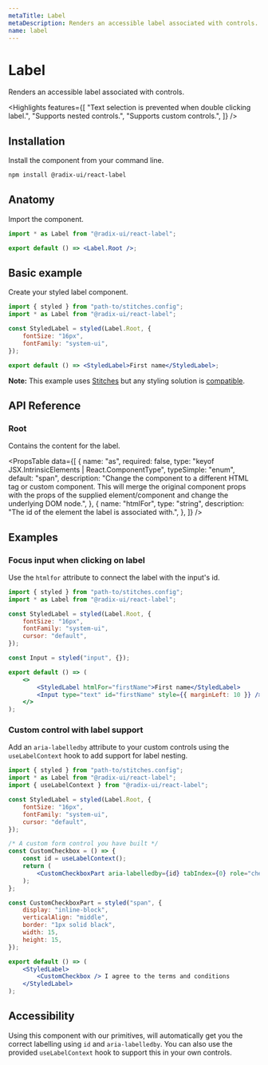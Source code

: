 ```yaml
---
metaTitle: Label
metaDescription: Renders an accessible label associated with controls.
name: label
---
```


# Label

<Description>Renders an accessible label associated with controls.</Description>

<Highlights
	features={[
		"Text selection is prevented when double clicking label.",
		"Supports nested controls.",
		"Supports custom controls.",
	]}
/>

## Installation

Install the component from your command line.

```bash
npm install @radix-ui/react-label
```

## Anatomy

Import the component.

```jsx
import * as Label from "@radix-ui/react-label";

export default () => <Label.Root />;
```

## Basic example

Create your styled label component.

```jsx
import { styled } from "path-to/stitches.config";
import * as Label from "@radix-ui/react-label";

const StyledLabel = styled(Label.Root, {
	fontSize: "16px",
	fontFamily: "system-ui",
});

export default () => <StyledLabel>First name</StyledLabel>;
```

<Note>

**Note:** This example uses [Stitches](https://stitches.dev) but any styling solution is [compatible](/primitives/docs/guides/styling).

</Note>

## API Reference

### Root

Contains the content for the label.

<PropsTable
	data={[
		{
			name: "as",
			required: false,
			type: "keyof JSX.IntrinsicElements | React.ComponentType<any>",
			typeSimple: "enum",
			default: "span",
			description:
				"Change the component to a different HTML tag or custom component. This will merge the original component props with the props of the supplied element/component and change the underlying DOM node.",
		},
		{
			name: "htmlFor",
			type: "string",
			description: "The id of the element the label is associated with.",
		},
	]}
/>

## Examples

### Focus input when clicking on label

Use the `htmlfor` attribute to connect the label with the input's id.

```jsx
import { styled } from "path-to/stitches.config";
import * as Label from "@radix-ui/react-label";

const StyledLabel = styled(Label.Root, {
	fontSize: "16px",
	fontFamily: "system-ui",
	cursor: "default",
});

const Input = styled("input", {});

export default () => (
	<>
		<StyledLabel htmlFor="firstName">First name</StyledLabel>
		<Input type="text" id="firstName" style={{ marginLeft: 10 }} />
	</>
);
```

### Custom control with label support

Add an `aria-labelledby` attribute to your custom controls using the `useLabelContext` hook to add support for label nesting.

```jsx
import { styled } from "path-to/stitches.config";
import * as Label from "@radix-ui/react-label";
import { useLabelContext } from "@radix-ui/react-label";

const StyledLabel = styled(Label.Root, {
	fontSize: "16px",
	fontFamily: "system-ui",
	cursor: "default",
});

/* A custom form control you have built */
const CustomCheckbox = () => {
	const id = useLabelContext();
	return (
		<CustomCheckboxPart aria-labelledby={id} tabIndex={0} role="checkbox" />
	);
};

const CustomCheckboxPart = styled("span", {
	display: "inline-block",
	verticalAlign: "middle",
	border: "1px solid black",
	width: 15,
	height: 15,
});

export default () => (
	<StyledLabel>
		<CustomCheckbox /> I agree to the terms and conditions
	</StyledLabel>
);
```

## Accessibility

Using this component with our primitives, will automatically get you the correct labelling using `id` and `aria-labelledby`. You can also use the provided `useLabelContext` hook to support this in your own controls.
